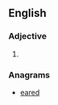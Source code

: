 ==English==

===Adjective===
{{head|en|adjective}}

# {{obsolete spelling of|dear|lang=en}}

===Anagrams===
* [[eared#English|eared]]